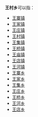 '''王村乡'''可以指：
{{PRC admin/disambig|13/04/25/201/000|13/06/23/201/000|14/09/26/206/000|41/07/27/202/000|41/13/03/306/000}}
* [[王寨镇|王寨镇]]
* [[王家镇|王家镇]]
* [[王庄镇|王庄镇]]
* [[王村镇|王村镇]]
* [[王集镇|王集镇]]
* [[王桥镇|王桥镇]]
* [[王庙镇|王庙镇]]
* [[王店镇|王店镇]]
* [[王河镇|王河镇]]
* [[王寨乡|王寨乡]]
* [[王家乡|王家乡]]
* [[王集乡|王集乡]]
* [[王庄乡|王庄乡]]
* [[王桥乡|王桥乡]]
* [[王河乡|王河乡]]
* [[王店乡|王店乡]]
{{disambig|cat=三字中国乡名消歧义}}